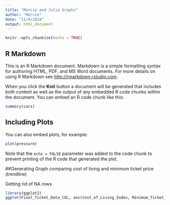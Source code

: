 ```yaml
---
title: "Marcie and Julia Graphs"
author: "Marcie"
date: "11/4/2024"
output: html_document
---
```


```r
knitr::opts_chunk$set(echo = TRUE)
```

## R Markdown

This is an R Markdown document. Markdown is a simple formatting syntax for authoring HTML, PDF, and MS Word documents. For more details on using R Markdown see <http://rmarkdown.rstudio.com>.

When you click the **Knit** button a document will be generated that includes both content as well as the output of any embedded R code chunks within the document. You can embed an R code chunk like this:

```r
summary(cars)
```

## Including Plots

You can also embed plots, for example:

```r
plot(pressure)
```

Note that the `echo = FALSE` parameter was added to the code chunk to prevent printing of the R code that generated the plot.

##Generating Graph comparing cost of living and minimum ticket price (trendline)

Getting rid of NA rows

```r
library(ggplot2)
ggplot(Final_Ticket_Data_COL, aes(Cost_of_Living_Index, Minimum_Ticket_Price)) + geom_point() +ylim(0,275)
       

```
